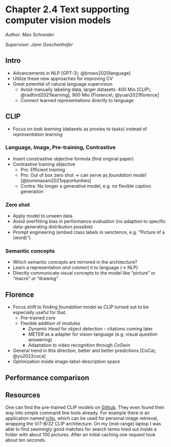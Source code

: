# Chapter 2.4 Text supporting computer vision models

*Author: Max Schneider*

*Supervisor: Jann Goschenhofer*

## Intro

* Advancements in NLP [GPT-3\; @brown2020language]
* Utilize these new approaches for improving CV
* Great potential of natural language supervision
  * Avoid manually labeling data, larger datasets: 400 Mio [CLIP\; @radford2021learning], 900 Mio [Florence\; @yuan2021florence]
  * Connect learned representations directly to language

## CLIP

<!-- Intro -->
* Focus on _task learning_ (datasets as proxies to tasks) instead of _representation learning_

### Language, Image, Pre-training, Contrastive

* Insert constrastive objective formula (find original paper)
* Contrastive training objective
  * Pro: Efficient training
  * Pro: Out of box zero shot -> can serve as _foundation model_ [@bommasani2021opportunities]
  * Contra: No longer a generative model, e.g. no flexible caption generation

### Zero shot

* Apply model to unseen data
* Avoid overfitting bias in performance evaluation (no adaption to specific data-generating distribution possible)
* Prompt engineering (embed class labels in senctence, e.g. "Picture of a (word)")

### Semantic concepts

* Which semantic concepts are mirrored in the architecture?
* Learn a representation _and_ connect it to language (-> NLP)
* Directly communicate visual concepts to the model like "picture" or "macro" or "drawing"

## Florence

<!-- Intro -->
* Focus shift to finding _foundation model_ as CLIP turned out to be especially useful for that.
  * Pre-trained core
  * Flexible addition of modules
    * _Dynamic Head_ for object detection - citations coming later
    * _METER_ as a adapter for vision-language (e.g. visual question answering)
    * Adaptation to video recognition through _CoSwin_
* General trend in this direction, better and better predictions [CoCa\; @yu2022coca]
* Optimization inside image-label-description space

<!-- Object detection vs scene level -->

<!-- Sub-chapter on ALIGN architecture -->

## Performance comparison

## Resources

One can find the pre-trained CLIP models on [Github](https://github.com/openai/CLIP).
They even found their way into simple command line tools already.
For example there is an application named [rclip](https://github.com/yurijmikhalevich/rclip), which can be used for personal image retrieval, wrapping the _ViT-B/32_ CLIP architecture.
On my (mid-range) laptop I was able to find seemingly good matches for search terms tried out inside a folder with about 100 pictures.
After an initial caching one request took about ten seconds.
